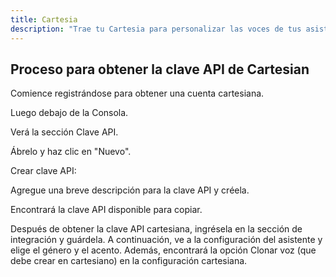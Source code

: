 ```yaml
---
title: Cartesia
description: "Trae tu Cartesia para personalizar las voces de tus asistentes."
---
```


## Proceso para obtener la clave API de Cartesian

Comience registrándose para obtener una cuenta cartesiana.

Luego debajo de la Consola.

Verá la sección Clave API.

Ábrelo y haz clic en "Nuevo".

Crear clave API:

Agregue una breve descripción para la clave API y créela.

Encontrará la clave API disponible para copiar.

Después de obtener la clave API cartesiana, ingrésela en la sección de integración y guárdela. A continuación, ve a la configuración del asistente y elige el género y el acento. Además, encontrará la opción Clonar voz (que debe crear en cartesiano) en la configuración cartesiana.
